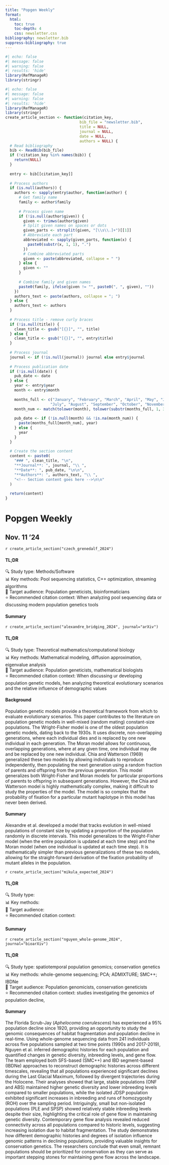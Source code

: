 ```yaml
---
title: "Popgen Weekly"
format:
  html:
    toc: true
    toc-depth: 4
    css: newsletter.css
bibliography: newsletter.bib
suppress-bibliography: true
---
```


```r
#| echo: false
#| message: false
#| warning: false
#| results: 'hide'
library(RefManageR)
library(stringr)

#| echo: false
#| message: false
#| warning: false
#| results: 'hide'
library(RefManageR)
library(stringr)
create_article_section <- function(citation_key, 
                                 bib_file = "newsletter.bib",
                                 title = NULL,
                                 journal = NULL,
                                 date = NULL,
                                 authors = NULL) {
  # Read bibliography
  bib <- ReadBib(bib_file)
  if (!citation_key %in% names(bib)) {
    return(NULL)
  }
  
  entry <- bib[[citation_key]]
  
  # Process authors
  if (is.null(authors)) {
    authors <- sapply(entry$author, function(author) {
      # Get family name
      family <- author$family
      
      # Process given name
      if (!is.null(author$given)) {
        given <- trimws(author$given)
        # Split given names on spaces or dots
        given_parts <- strsplit(given, "[\\s\\.]+")[[1]]
        # Abbreviate each part
        abbreviated <- sapply(given_parts, function(x) {
          paste0(substr(x, 1, 1), ".")
        })
        # Combine abbreviated parts
        given <- paste(abbreviated, collapse = " ")
      } else {
        given <- ""
      }
      
      # Combine family and given names
      paste0(family, ifelse(given != "", paste0(", ", given), ""))
    })
    authors_text <- paste(authors, collapse = "; ")
  } else {
    authors_text <- authors
  }
  
  # Process title - remove curly braces
  if (!is.null(title)) {
    clean_title <- gsub("[{}]", "", title)
  } else {
    clean_title <- gsub("[{}]", "", entry$title)
  }
  
  # Process journal
  journal <- if (!is.null(journal)) journal else entry$journal
  
  # Process publication date
  if (!is.null(date)) {
    pub_date <- date
  } else {
    year <- entry$year
    month <- entry$month
    
    months_full <- c("January", "February", "March", "April", "May", "June",
                    "July", "August", "September", "October", "November", "December")
    month_num <- match(tolower(month), tolower(substr(months_full, 1, 3)))
    
    pub_date <- if (!is.null(month) && !is.na(month_num)) {
      paste(months_full[month_num], year)
    } else {
      year
    }
  }
  
  # Create the section content
  content <- paste0(
    "### ", clean_title, "\n",
    "**Journal**: ", journal, "\\ ",
    "**Date**: ", pub_date, "\n\n",
    "**Authors**: ", authors_text, "\\ ",
    "<!-- Section content goes here -->\n\n"
  )
  
  return(content)
}
```

# **Popgen Weekly**

::: weekly-edition
## Nov. 11 '24

`r create_article_section("czech_grenedalf_2024")`

#### **TL;DR**

🔍 Study type: Methods/Software\
📊 Key methods: Pool sequencing statistics, C++ optimization, streaming algorithms\
🎯 Target audience: Population geneticists, bioinformaticians\
⭐ Recommended citation context: When analyzing pool sequencing data or discussing modern population genetics tools

#### **Summary**

`r create_article_section("alexandre_bridging_2024", journal="arXiv")`

#### **TL;DR**

🔍 Study type: Theoretical mathematics/computational biology\
📊 Key methods: Mathematical modeling, diffusion approximation, eigenvalue analysis\
🎯 Target audience: Population geneticists, mathematical biologists\
⭐ Recommended citation context: When discussing ur developing population genetic models, hen analyzing theoretical evolutionary scenarios and the relative influence of demographic values

#### **Background**

Population genetic models provide a theoretical framework from which to evaluate evolutionary scenarios. This paper contributes to the literature on population genetic models in well-mixed (random mating) constant-size populations. The Wright-Fisher model is one of the oldest population genetic models, dating back to the 1930s. It uses discrete, non-overlapping generations, where each individual dies and is replaced by one new individual in each generation. The Moran model allows for continuous, overlapping generations, where at any given time, one individual may die and be replaced by one new individual. Chia and Watterson (1969) generalized these two models by allowing individuals to reproduce independently, then populating the next generation using a random fraction of parents and offspring from the previous generation. This model generalizes both Wright-Fisher and Moran models for particular proportions of parents to offspring in subsequent generations. However, the Chia and Watterson model is highly mathematically complex, making it difficult to study the properties of the model. The model is so complex that the probability of fixation for a particular mutant haplotype in this model has never been derived.

#### **Summary**

Alexandre et al. developed a model that tracks evolution in well-mixed populations of constant size by updating a proportion of the population randomly in discrete intervals. This model generalizes to the Wright-Fisher model (when the entire population is updated at each time step) and the Moran model (when one individual is updated at each time step). It is mathematically simpler than previous generalizations of these two models, allowing for the straight-forward derivation of the fixation probability of mutant alleles in the population.

`r create_article_section("mikula_expected_2024")`

#### **TL;DR**

🔍 Study type:\
📊 Key methods:\
🎯 Target audience:\
⭐ Recommended citation context:

#### **Summary**

`r create_article_section("nguyen_whole-genome_2024", journal="bioarXiv")`

#### **TL;DR**

🔍 Study type: spatiotemporal population genomics; conservation genetics\
📊 Key methods: whole-genome sequencing; PCA; ADMIXTURE; SMC++; IBDNe\
🎯 Target audience: Population genomicists, conservation geneticists\
⭐ Recommended citation context: studies investigating the genomics of population decline,

#### **Summary**

The Florida Scrub-Jay (*Aphelocoma coerulescens*) has experienced a 95% population decline since 1920, providing an opportunity to study the genomic consequences of habitat fragmentation and population decline in real-time. Using whole-genome sequencing data from 241 individuals across five populations sampled at two time points (1990s and 2017-2019), Nguyen et al. inferred demographic histories for each population and quantified changes in genetic diversity, inbreeding levels, and gene flow. The team employed both SFS-based (SMC++) and IBD segment-based (IBDNe) approaches to reconstruct demographic histories across different timescales, revealing that all populations experienced significant declines during the Last Glacial Maximum, followed by divergent trajectories during the Holocene. Their analyses showed that large, stable populations (ONF and ABS) maintained higher genetic diversity and lower inbreeding levels compared to smaller populations, while the isolated JDSP population exhibited significant increases in inbreeding and runs of homozygosity (ROH) over the sampling period. Intriguingly, small but non-isolated populations (PLE and SPSP) showed relatively stable inbreeding levels despite their size, highlighting the critical role of gene flow in maintaining genetic diversity. Contemporary gene flow analysis revealed reduced connectivity across all populations compared to historic levels, suggesting increasing isolation due to habitat fragmentation. The study demonstrates how different demographic histories and degrees of isolation influence genomic patterns in declining populations, providing valuable insights for conservation genetics. The researchers conclude that even small, remnant populations should be prioritized for conservation as they can serve as important stepping stones for maintaining gene flow across the landscape.
:::
